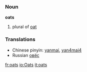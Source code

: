 ===Noun===
'''oats'''

# plural of [[oat]]

===Translations===
*Chinese pinyin: [[yanmai]], [[yan4mai4]]
*Russian [[овёс]]

[[fr:oats]]
[[io:Oats]]
[[it:oats]]